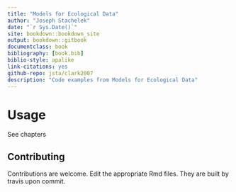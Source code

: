 ```yaml
--- 
title: "Models for Ecological Data"
author: "Joseph Stachelek"
date: "`r Sys.Date()`"
site: bookdown::bookdown_site
output: bookdown::gitbook
documentclass: book
bibliography: [book.bib]
biblio-style: apalike
link-citations: yes
github-repo: jsta/clark2007
description: "Code examples from Models for Ecological Data"
---
```


# Usage

See chapters

## Contributing 

Contributions are welcome. Edit the appropriate Rmd files. They are built by travis upon commit.